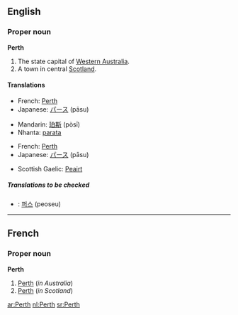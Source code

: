 ==English==

===Proper noun===
{{wikipedia}}
'''Perth'''

# The state capital of [[Western Australia]].
# A town in central [[Scotland]].

====Translations====

{{trans-top|in Western Australia}}
*French: [[Perth#French|Perth]]
*Japanese: [[パース]] (pāsu)
{{trans-mid}}
*Mandarin: [[珀斯]] (pòsī)
*Nhanta: [[parata]]
{{trans-bottom}}

{{trans-top|in Scotland}}
*French: [[Perth#French|Perth]]
*Japanese: [[パース]] (pāsu)
{{trans-mid}}
*Scottish Gaelic: [[Peairt]]
{{trans-bottom}}

=====Translations to be checked=====
<!--Remove this section once all of the translations below have been moved into the tables above.-->
{{checktrans}}

*{{ttbc|Korean}}: [[퍼스]] (peoseu)

----

==French==

===Proper noun===
'''Perth'''

# [[Perth#English|Perth]] (''in Australia'')
# [[Perth#English|Perth]] (''in Scotland'')

[[ar:Perth]]
[[nl:Perth]]
[[sr:Perth]]